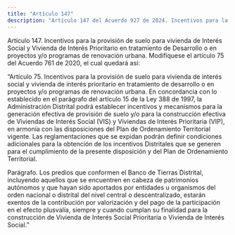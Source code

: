 ```yaml
---
title: "Artículo 147"
description: "Artículo 147 del Acuerdo 927 de 2024. Incentivos para la provisión de suelo para vivienda de Interés Social y Vivienda de Interés Prior..."
---
```


Artículo 147. Incentivos para la provisión de suelo para vivienda de Interés Social y Vivienda de Interés Prioritario en tratamiento de Desarrollo o en proyectos y/o programas de renovación urbana. Modifíquese el artículo 75 del Acuerdo 761 de 2020, el cual quedará así:
 
“Artículo 75. Incentivos para la provisión de suelo para vivienda de interés social y vivienda de interés prioritario en tratamiento de desarrollo o en proyectos y/o programas de renovación urbana. En concordancia con lo establecido en el parágrafo del artículo 15 de la Ley 388 de 1997, la Administración Distrital podrá establecer incentivos y mecanismos para la generación efectiva de provisión de suelo y/o para la construcción efectiva de Viviendas de Interés Social (VIS) y Viviendas de Interés Prioritaria (VIP), en armonía con las disposiciones del Plan de Ordenamiento Territorial vigente. Las reglamentaciones que se expidan podrán definir condiciones adicionales para la obtención de los incentivos Distritales que se generen para el cumplimiento de la presente disposición y del Plan de Ordenamiento Territorial.
 
Parágrafo. Los predios que conformen el Banco de Tierras Distrital, incluyendo aquellos que se encuentren en cabeza de patrimonios autónomos y que hayan sido aportados por entidades u organismos del orden nacional o distrital del nivel central o descentralizado, estarán exentos de la contribución por valorización y del pago de la participación en el efecto plusvalía, siempre y cuando cumplan su finalidad para la construcción de Vivienda de Interés Social Prioritaria o Vivienda de Interés Social.”